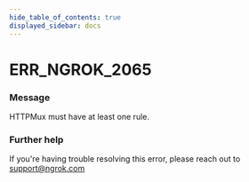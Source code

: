 ```yaml
---
hide_table_of_contents: true
displayed_sidebar: docs
---
```



# ERR_NGROK_2065

### Message

HTTPMux must have at least one rule.

<ErrorDetails error="err_ngrok_2065" />

### Further help

If you're having trouble resolving this error, please reach out to [support@ngrok.com](mailto:support@ngrok.com?subject=Help%20with%20ERR_NGROK_2065)
